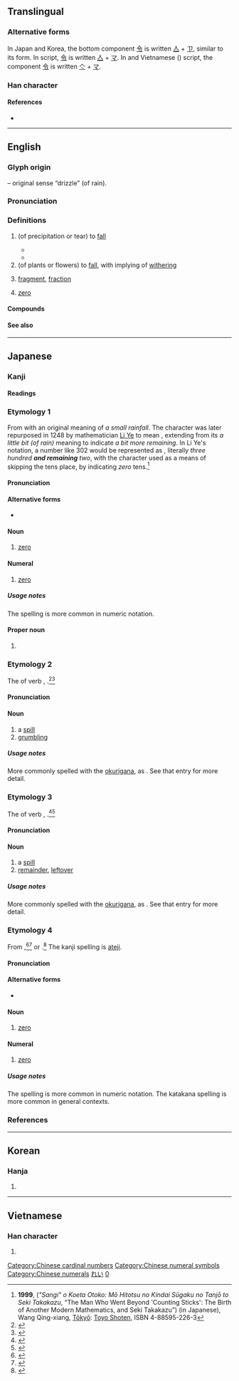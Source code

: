 {{character info/new}}
{{character info/new|0xf9b2}}
{{also|〇}}
{{commonscat}}
==Translingual==
{{stroke order|strokes=13}}
{{stroke order|type=animate}}

===Alternative forms===
In Japan and Korea, the bottom component [[令]] is written [[亼]] + [[ㄗ]], similar to its {{w|Kangxi dictionary}} form. In {{w|traditional Chinese}} script, [[令]] is written [[亼]] + [[マ]]. In {{w|simplified Chinese}} and Vietnamese ({{w|Chữ Nôm}}) script, the component [[令]] is written [[亽]] + [[マ]].

===Han character===
{{Han char|rn=173|rad=雨|as=05|sn=13|four=10307|canj=MBOII|ids=⿱[[雨|⻗]][[令]]}}

====References====
* {{Han ref|kx=1372.100|dkj=42242|dj=1880.050|hdz=64061.010|uh=96F6|ud=38646|bh=B973|bd=47475}}

----

==English==
{{zh-forms|alt=〇-zero}}
{{cardinalbox|zh||0|1||一}}

===Glyph origin===
{{Han etym}}
{{Han compound|雨|t1=rain|令|ls=psc|c1=s|c2=p}} – original sense “drizzle” (of rain).

===Pronunciation===
{{zh-pron
|m=líng
|ma=y
|c=ling4
|h=pfs=làng
|mn=lêng/lân
|mn_note=lêng - literary; lân - vernacular
|w=3lin
|mc=y
|oc=y
|cat=num,n
}}

===Definitions===
{{zh-hanzi}}
# (of precipitation or tear) to [[fall]]
#: {{zh-x|感激涕零|grateful to tears}}
#* {{zh-x|零 雨 其 濛。|'''Falls''' the rain, drizzly one.|CL|ref=''{{w|Classic of Poetry}}''}}
#* {{zh-x|涕 零 如 雨。|Tears '''fall''' like raining.|CL|ref=''{{w|Classic of Poetry}}''}}
# (of plants or flowers) to [[fall]], with implying of [[withering]]
#: {{zh-x|凋零|to wither and fall}}
# [[fragment]], [[fraction]]
#: {{zh-x|零星|fragmentary}}
# [[zero]]
#: {{zh-x|一 減 一 等於 零。|One minus one equals '''zero'''.}}

====Compounds====
{{zh-der|零錢|零件|零售|零下|零工|零落|零頭|零星|凋零|飄零|零用錢|零售商}}

====See also====
{{Chinese-numbers}}

{{zh-cat|Beginning}}

[[Category:Chinese cardinal numbers]]
[[Category:Chinese numeral symbols]]
[[Category:Chinese numerals]]

----

==Japanese==
{{cardinalbox|ja||0|1||一}}

===Kanji===
{{ja-kanji|grade=c|rs=雨05}}

====Readings====
{{ja-readings
|goon=[[りょう]] (ryō) {{non-joyo-reading}}
|kanon=[[れい]] (rei)
|kun={{qualifier|archaic}} [[あゆ|あ.ゆ]] ([[零ゆ]], a.yu), [[あえる|あ.える]] ([[零える]], a.eru), [[あえす|あ.えす]] ([[零えす]], a.esu), [[あやす|あ.やす]] ([[零やす]], a.yasu), {{qualifier|rare}} [[おちる]] (ochiru), [[こぼす|こぼ.す]] ([[零す]], kobo.su), [[こぼし]] (koboshi), {{qualifier|archaic}} [[こぼる|こぼ.る]] ([[零る]], kobo.ru), [[こぼれる|こぼ.れる]] ([[零れる]], kobo.reru), [[こぼれ|こぼ.れ]] ([[零れ]], kobo.re), [[こぼれ]] (kobore), [[ぜろ]] (zero)
|nanori=[[れい]] (rei)
}}

===Etymology 1===
{{ja-kanjitab|yomi=o|れい}}
From {{etyl|ltc|ja|sort=れい}} {{m|zh|零|tr=leng}} with an original meaning of ''a small rainfall''. The character was later repurposed in 1248 by mathematician [[w:Li Ye (mathematician)|Li Ye]] to mean {{m|en|zero}}, extending from its ''a little bit (of rain)'' meaning to indicate ''a bit more remaining''. In Li Ye's notation, a number like 302 would be represented as {{m|zh|三}}{{m|zh|百}}{{m|zh|零}}{{m|zh|二}}, literally ''three hundred '''and remaining''' two'', with the {{m|zh|零}} character used as a means of skipping the tens place, by indicating ''zero'' tens.<ref>'''1999''', {{lang|ja|「算木」を超えた男: もう一つの近代数学の誕生と関孝和}} (''"Sangi" o Koeta Otoko: Mō Hitotsu no Kindai Sūgaku no Tanjō to Seki Takakazu'', “The Man Who Went Beyond 'Counting Sticks': The Birth of Another Modern Mathematics, and Seki Takakazu”) (in Japanese), Wang Qing-xiang, [[w:Tokyo|Tōkyō]]: [http://www.toyoshoten.co.jp/ Toyo Shoten], ISBN 4-88595-226-3</ref>

====Pronunciation====
{{ja-pron|yomi=kanon|れい|acc=1|acc_ref=DJR}}

====Alternative forms====
* {{ja-l|〇}}

====Noun====
{{ja-noun|れい}}

# [[zero]]

====Numeral====
{{ja-pos|numeral|れい}}

# [[zero]]

=====Usage notes=====
The {{ja-l|〇}} spelling is more common in numeric notation.

====Proper noun====
{{ja-pos|proper|れい}}

# {{given name|lang=ja|sort=れい|male}}

===Etymology 2===
{{ja-kanjitab|yomi=k|こぼし}}
The {{m|ja|連用形|tr=ren'yōkei||continuative or stem form}} of verb {{m|ja|零す}}, {{m|ja|溢す|tr=kobosu||to spill something}}.<ref name="KDJ">{{R:Kokugo Dai Jiten}}</ref><ref name="DJR">{{R:Daijirin}}</ref>

====Pronunciation====
{{ja-pron|yomi=k|こぼし|acc=3|acc_ref=DJR}}

====Noun====
{{ja-noun|こぼし}}

# a [[spill]] {{qualifier|implying intent or fault by someone}}
# [[grumbling]] {{qualifier|as when one's emotions overflow}}

=====Usage notes=====
More commonly spelled with the [[okurigana]], as {{m|ja|零し}}. See that entry for more detail.

===Etymology 3===
{{ja-kanjitab|yomi=k|こぼれ}}
The {{m|ja|連用形|tr=ren'yōkei||continuative or stem form}} of verb {{m|ja|翻れる}}, {{m|ja|零れる|tr=koboreru||to spill, to be left over}}.<ref name="KDJ">{{R:Kokugo Dai Jiten}}</ref><ref name="DJR">{{R:Daijirin}}</ref>

====Pronunciation====
{{ja-pron|yomi=k|こぼれ|acc=3|acc_ref=DJR}}

====Noun====
{{ja-noun|こぼれ}}

# a [[spill]] {{qualifier|implying a natural or unintended event}}
# [[remainder]], [[leftover]]

=====Usage notes=====
More commonly spelled with the [[okurigana]], as {{m|ja|零れ}}. See that entry for more detail.

===Etymology 4===
{{ja-kanjitab|yomi=k|ぜろ}}
From {{etyl|en|ja|sort=ぜろ}} {{m|en|zero}},<ref name="KDJ">{{R:Kokugo Dai Jiten}}</ref><ref name="DJR">{{R:Daijirin}}</ref> or {{etyl|fr|ja|sort=ぜろ}} {{m|fr|zéro}}.<ref name="KDJ">{{R:Kokugo Dai Jiten}}</ref> The kanji spelling is [[ateji]].

====Pronunciation====
{{ja-pron|yomi=k|ぜろ|acc=1|acc_ref=DJR}}

====Alternative forms====
* {{ja-l|〇}}

====Noun====
{{ja-noun|ぜろ}}

# [[zero]]

====Numeral====
{{ja-pos|numeral|ぜろ}}

# [[zero]]

=====Usage notes=====
The {{ja-l|〇}} spelling is more common in numeric notation. The katakana spelling {{ja-l|ゼロ}} is more common in general contexts.

===References===
<references/>

{{japanese number}}

[[Category:Japanese basic words|れい]]
[[Category:Japanese numeral symbols|0]]

----

==Korean==

===Hanja===
{{ko-hanja|hangeul=[[령]]→[[영]], [[련]]→[[연]]|eumhun=|rv=ryeong→yeong, ryeon→yeon|mr=ryŏng→yŏng, ryŏn→yŏn|y=lyeng→yeng, lyen→yen}}

# {{defn|lang=ko|sort=雨05}}

----

==Vietnamese==

===Han character===
{{vi-hantu|[[lênh]], [[linh]], [[rinh]]|rs=雨05}}

# {{defn|lang=vi|sort=雨05}}
